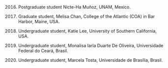 2016. Postgraduate student Nicte-Ha Muñoz, UNAM, Mexico.

2016. Graduate student, Melisa Chan, College of the Atlantic (COA) in Bar Harbor, Maine, USA.

2014. Undergraduate student, Katie Lee, University of Southern California, USA.

2014. Undergraduate student, Monalisa Iarla Duarte De Oliveira, Universidade Federal do Ceará, Brasil.

2014. Undergraduate student, Marcela Tosta, Universidade de Brasília, Brasil.
